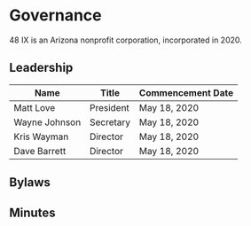 
# Governance

48 IX is an Arizona nonprofit corporation, incorporated in 2020.

## Leadership

| Name          | Title     | Commencement Date |
| ------------- | --------- | ----------------- |
| Matt Love     | President | May 18, 2020      |
| Wayne Johnson | Secretary | May 18, 2020      |
| Kris Wayman   | Director  | May 18, 2020      |
| Dave Barrett  | Director  | May 18, 2020      |

## Bylaws

<Skeleton height="20px" my="10px" />
<Skeleton height="20px" my="10px" />
<Skeleton height="20px" my="10px" />

## Minutes

<Skeleton height="20px" my="10px" />
<Skeleton height="20px" my="10px" />
<Skeleton height="20px" my="10px" />

